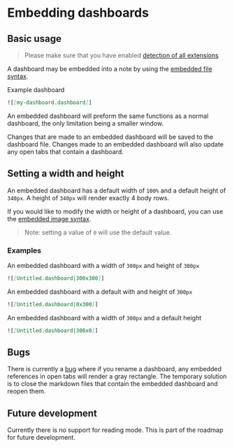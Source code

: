 # Embedding dashboards

## Basic usage

> Please make sure that you have enabled [detection of all extensions](../getting-started/quick-start#linking-dashboard-files)

A dashboard may be embedded into a note by using the [embedded file syntax](https://help.obsidian.md/Linking+notes+and+files/Embedding+files).

Example dashboard

```markdown
![[my-dashboard.dashboard]]
```

An embedded dashboard will preform the same functions as a normal dashboard, the only limitation being a smaller window.

Changes that are made to an embedded dashboard will be saved to the dashboard file. Changes made to an embedded dashboard will also update any open tabs that contain a dashboard.

## Setting a width and height

An embedded dashboard has a default width of `100%` and a default height of `340px`. A height of `340px` will render exactly 4 body rows.

If you would like to modify the width or height of a dashboard, you can use the [embedded image syntax](https://help.obsidian.md/Linking+notes+and+files/Embedding+files#Embed+an+image+in+a+note).

> Note: setting a value of `0` will use the default value.

### Examples

An embedded dashboard with a width of `300px` and height of `300px`

```markdown
![[Untitled.dashboard|300x300]]
```

An embedded dashboard with a default with and height of `300px`

```markdown
![[Untitled.dashboard|0x300]]
```

An embedded dashboard with a width of `300px` and a default height

```markdown
![[Untitled.dashboard|300x0]]
```

## Bugs

There is currently a [bug](https://github.com/trey-wallis/obsidian-dashboards/issues/523) where if you rename a dashboard, any embedded references in open tabs will render a gray rectangle. The temporary solution is to close the markdown files that contain the embedded dashboard and reopen them.

## Future development

Currently there is no support for reading mode. This is part of the roadmap for future development.
